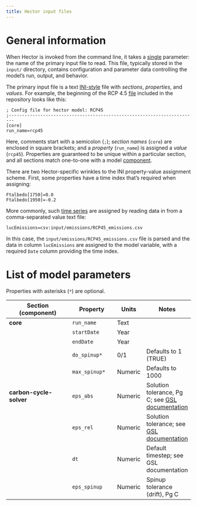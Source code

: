 ```yaml
---
title: Hector input files
---
```


# General information

When Hector is invoked from the command line, it takes a [single](https://github.com/JGCRI/hector/issues/69) parameter: the name of the primary input file to read. This file, typically stored in the `input/` directory, contains configuration and parameter data controlling the model's run, output, and behavior.

The primary input file is a text [INI-style](http://en.wikipedia.org/wiki/INI_file) file with *sections*, *properties*, and *values*. For example, the beginning of the RCP 4.5 [file](https://github.com/JGCRI/hector/blob/master/input/hector_rcp45.ini) included in the repository looks like this:

```
; Config file for hector model: RCP45
;------------------------------------------------------------------------
[core]
run_name=rcp45
```

Here, comments start with a semicolon (`;`); *section names* (`core`) are enclosed in square brackets; and a *property* (`run_name`) is assigned a *value* (`rcp45`). Properties are guaranteed to be unique within a particular section, and all sections match one-to-one with a model [component](ComponentAPI.html).

There are two Hector-specific wrinkles to the INI property-value assignment scheme. First, some properties have a time index that's required when assigning:

```
Ftalbedo[1750]=0.0
Ftalbedo[1950]=-0.2
```

More commonly, such [time series](TimeSeries.html) are assigned by reading data in from a comma-separated value text file:

```
lucEmissions=csv:input/emissions/RCP45_emissions.csv 
```

In this case, the `input/emissions/RCP45_emissions.csv` file is parsed and the data in column `lucEmissions` are assigned to the model variable, with a required `Date` column providing the time index.

# List of model parameters

Properties with asterisks (`*`) are optional.


| Section (component)      | Property         | Units     | Notes                                                      |
| ------------------------ | ---------------- | --------- | -----------                                                |
| **core**                 | `run_name`       | Text      |                                                            |
|                          | `startDate`      | Year      |                                                            |
|                          | `endDate`        | Year      |                                                            |
|                          | `do_spinup*`     | 0/1       | Defaults to 1 (TRUE)                                       |
|                          | `max_spinup*`    | Numeric   | Defaults to 1000                                           |
| **carbon-cycle-solver**  | `eps_abs`        | Numeric   | Solution tolerance, Pg C; see [GSL documentation][gsl-ode] |
|                          | `eps_rel`        | Numeric   | Solution tolerance; see [GSL documentation][gsl-ode]       |
|                          | `dt`             | Numeric   | Default timestep; see GSL documentation                    |
|                          | `eps_spinup`     | Numeric   | Spinup tolerance (drift), Pg C                             |

[gsl-ode]: https://www.gnu.org/software/gsl/manual/html_node/Ordinary-Differential-Equations.html#Ordinary-Differential-Equations

